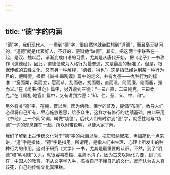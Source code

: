```yaml
---
---
---
```

title: “德”字的内涵
---




“德”字，我们现代人，一看到“德”字，很自然地就会联想到“道德”，而且毫无疑问的，“道德”就是代表好人，不好的，便叫他“缺德”。其实，把这两个字联系在一起，是汉、魏以后，渐渐变成口语的习惯，尤其是从唐代开始，把《老子》一书称作《道德经》。因此，道德便成为人格行为最普通，又是最高的标准了。但是，根据传统的五经文化，又有另一种解释，“德者，得也”。这是指已经达到某一种行为目的，便叫德。根据《尚书·皋陶谟》篇中的定义，共有九德——九种行为的标准：“宽而栗，柔而立，愿而恭，乱而敬，扰而毅，直而温，简而廉，刚而塞，强而义。”在《尚书·洪范》篇中，另外说到三德：“一曰正直，二曰刚克，三曰柔克。”在《周礼·地官》篇中，又有讲到六德：“知、仁、圣、义、中、和”。

另外有关“德”字，在魏、晋以后，因为佛教、佛学的普及，提倡“布施”，教导人们必须将自己所有，尽心施放恩惠，给予众生，这样才有修行的功绩基础。由此采用《书经》上一个同义词，叫做“功德”。后代人们有时讲到“德”字，就惯性地与“功德”一词的观念连在一起，所以附带说明，以便大家了解。

我们了解到上古传统文化对于“德”字的内涵以后，把它归纳起来，再加简化一点来讲，“道”字是指体，“德”字是指用。所谓用，是指人们由生理、心理上所发出的种种行为的作用。这对于研究《大学》一书，尤其是最重要的认识。不然，到了“明德”和“明明德”关头，就很容易模糊、混淆不清了。因为古文以简化为要，到了现在，中国人的教育，不从文字学入手，搞得自己不懂自己的文化，反而认为古人真该死，自己的传统文化真糟糕。